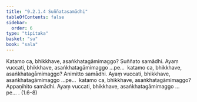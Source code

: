 ```yaml
---
title: "9.2.1.4 Suññatasamādhi"
tableOfContents: false
sidebar:
  order: 6
type: "tipitaka"
basket: "su"
book: "sala"
---
```



<DynamicBreadcrumb />

<Paragraph number="1699" book="sala">
Katamo ca, bhikkhave, asaṅkhatagāmimaggo? Suññato samādhi. Ayaṃ vuccati, bhikkhave, asaṅkhatagāmimaggo …pe…  katamo ca, bhikkhave, asaṅkhatagāmimaggo? Animitto samādhi. Ayaṃ vuccati, bhikkhave, asaṅkhatagāmimaggo …pe…  katamo ca, bhikkhave, asaṅkhatagāmimaggo? Appaṇihito samādhi. Ayaṃ vuccati, bhikkhave, asaṅkhatagāmimaggo …pe… . (1.6–8)
</Paragraph>